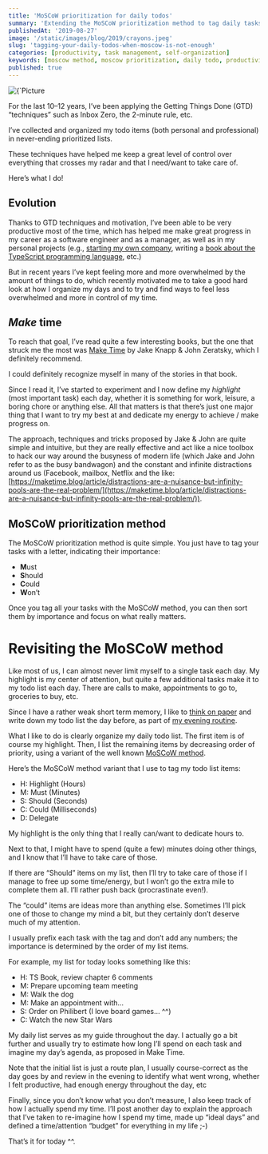 ```yaml
---
title: 'MoSCoW prioritization for daily todos'
summary: 'Extending the MoSCoW prioritization method to tag daily tasks'
publishedAt: '2019-08-27'
image: '/static/images/blog/2019/crayons.jpeg'
slug: 'tagging-your-daily-todos-when-moscow-is-not-enough'
categories: [productivity, task management, self-organization]
keywords: [moscow method, moscow prioritization, daily todo, productivity, task management, self-organization]
published: true
---
```


<BlogPostCenteredContent>
  <Image
    alt={`Picture courtesy of @kellysikkema`}
    src={`/static/images/blog/2019/crayons.jpeg`}
    width={800}
    height={529}
    priority
  />
</BlogPostCenteredContent>

For the last 10–12 years, I’ve been applying the Getting Things Done (GTD) “techniques” such as Inbox Zero, the 2-minute rule, etc.

I’ve collected and organized my todo items (both personal and professional) in never-ending prioritized lists.

These techniques have helped me keep a great level of control over everything that crosses my radar and that I need/want to take care of.

Here’s what I do!

## Evolution

Thanks to GTD techniques and motivation, I’ve been able to be very productive most of the time, which has helped me make great progress in my career as a software engineer and as a manager, as well as in my personal projects (e.g., [starting my own company](https://www.developassion.be), writing a [book about the TypeScript programming language](https://medium.com/@dSebastien/the-story-behind-my-upcoming-book-learn-typescript-by-building-web-applications-part-1-26926bd1756d), etc.)

But in recent years I’ve kept feeling more and more overwhelmed by the amount of things to do, which recently motivated me to take a good hard look at how I organize my days and to try and find ways to feel less overwhelmed and more in control of my time.

## _Make_ time

To reach that goal, I’ve read quite a few interesting books, but the one that struck me the most was [Make Time](https://www.amazon.com/Make-Time-Focus-Matters-Every/dp/0525572422?tag=dsebastien00-20) by Jake Knapp & John Zeratsky, which I definitely recommend.

I could definitely recognize myself in many of the stories in that book.

Since I read it, I’ve started to experiment and I now define my _highlight_ (most important task) each day, whether it is something for work, leisure, a boring chore or anything else. All that matters is that there’s just one major thing that I want to try my best at and dedicate my energy to achieve / make progress on.

The approach, techniques and tricks proposed by Jake & John are quite simple and intuitive, but they are really effective and act like a nice toolbox to hack our way around the busyness of modern life (which Jake and John refer to as the busy bandwagon) and the constant and infinite distractions around us (Facebook, mailbox, Netflix and the like: [https://maketime.blog/article/distractions-are-a-nuisance-but-infinity-pools-are-the-real-problem/](https://maketime.blog/article/distractions-are-a-nuisance-but-infinity-pools-are-the-real-problem/)).

## MoSCoW prioritization method

The MoSCoW prioritization method is quite simple. You just have to tag your tasks with a letter, indicating their importance:

* **M**ust
* **S**hould
* **C**ould
* **W**on’t

Once you tag all your tasks with the MoSCoW method, you can then sort them by importance and focus on what really matters.

# Revisiting the MoSCoW method
Like most of us, I can almost never limit myself to a single task each day. My highlight is my center of attention, but quite a few additional tasks make it to my todo list each day. There are calls to make, appointments to go to, groceries to buy, etc.

Since I have a rather weak short term memory, I like to [think on paper](https://www.linkedin.com/pulse/5-reasons-thinking-paper-increase-productivity-adam-bensman/) and write down my todo list the day before, as part of [my evening routine](https://dsebastien.net/blog/2021-10-25-evening-routine).

What I like to do is clearly organize my daily todo list. The first item is of course my highlight. Then, I list the remaining items by decreasing order of priority, using a variant of the well known [MoSCoW method](https://en.wikipedia.org/wiki/MoSCoW_method).

Here’s the MoSCoW method variant that I use to tag my todo list items:

- H: Highlight (Hours)
- M: Must (Minutes)
- S: Should (Seconds)
- C: Could (Milliseconds)
- D: Delegate

My highlight is the only thing that I really can/want to dedicate hours to.

Next to that, I might have to spend (quite a few) minutes doing other things, and I know that I’ll have to take care of those.

If there are “Should” items on my list, then I’ll try to take care of those if I manage to free up some time/energy, but I won’t go the extra mile to complete them all. I’ll rather push back (procrastinate even!).

The “could” items are ideas more than anything else. Sometimes I’ll pick one of those to change my mind a bit, but they certainly don’t deserve much of my attention.

I usually prefix each task with the tag and don’t add any numbers; the importance is determined by the order of my list items.

For example, my list for today looks something like this:

- H: TS Book, review chapter 6 comments
- M: Prepare upcoming team meeting
- M: Walk the dog
- M: Make an appointment with…
- S: Order on Philibert (I love board games… ^^)
- C: Watch the new Star Wars

My daily list serves as my guide throughout the day. I actually go a bit further and usually try to estimate how long I’ll spend on each task and imagine my day’s agenda, as proposed in Make Time.

Note that the initial list is just a route plan, I usually course-correct as the day goes by and review in the evening to identify what went wrong, whether I felt productive, had enough energy throughout the day, etc

Finally, since you don’t know what you don’t measure, I also keep track of how I actually spend my time. I’ll post another day to explain the approach that I’ve taken to re-imagine how I spend my time, made up “ideal days” and defined a time/attention “budget” for everything in my life ;-)

That’s it for today ^^.

<BlogPostSignature />
